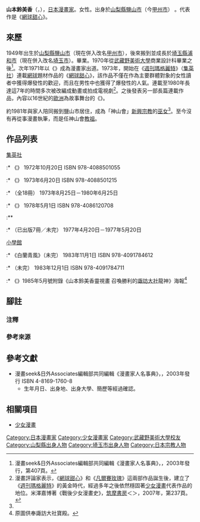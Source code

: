 {{multiple issues|
{{Notability Unreferenced|time=2016-12-23T15:36:58+00:00}}
{{Primarysources|time=2016-12-23T15:36:58+00:00}}
}}
{{Infobox comics creator
| 名稱 = 山本鈴美香
| 外文名 = 
| 外文 = 
| 圖片 = 
| 圖片尺寸 = 
| 圖片簡介 = 
| 本名 = 
| 日文名稱 = 山本 鈴美香
| 平假名 = やまもと すみか
| 羅馬拼音 = Yamamoto Sumika
| 筆名 = 
| 出生日期 = {{Birth date and age|1949|6|17|no}}
| 出生地點 = {{JPN}}[[山梨縣|山梨縣]][[甲州市|甲州市]]
| 逝世日期 = 
| 逝世地點 = 
| 國籍 = {{JPN}}
| 職業 = [[漫畫家|漫畫家]]、[[祖師|祖師]]
| 稱號 = 
| 活動開始 = 1971年
| 活動結束 = 
| 類型 = 
| 代表作 = 《[[網球甜心|網球甜心]]》<br/>《{{link-ja|七海黃金鄉|7つの黄金郷}}》
| 合作人 = 
| 配偶 = 
| 兒女 = 
| 親屬 = 
| 獎項 = 
| 簽名 = 
| 網站 = 
| module = 
}}
{{japanese|japanese=山本 鈴美香|kana=やまもと すみか|romaji=Yamamoto Sumika}}
'''山本鈴美香'''（{{lang-ja|山本 鈴美香}}，{{bd|1949年|6月17日||}}），[[日本|日本]][[漫畫家|漫畫家]]。女性。出身於[[山梨縣|山梨縣]][[鹽山市|鹽山市]]（今[[甲州市|甲州市]]）<!--又或者是「{{link-ja|北巨摩郡|北巨摩郡}}出身」，由於來源不明，故以《漫畫家人名事典》的內容為基礎經過修正。-->。代表作是《[[網球甜心|網球甜心]]》。

== 來歷 ==
1949年出生於[[山梨縣|山梨縣]][[鹽山市|鹽山市]]（現在併入改名[[甲州市|甲州市]]），後來搬到並成長於[[埼玉縣|埼玉縣]][[浦和市|浦和市]]（現在併入改名[[埼玉市|埼玉市]]）。{{link-ja|埼玉縣立浦和西高等學校|埼玉県立浦和西高等学校}}畢業。1970年從[[武藏野美術大學|武藏野美術大學]]商業設計科畢業之後<ref name="jiten407">漫畫seek&日外Associates編輯部共同編輯《漫畫家人名事典》，{{link-ja|日外Associates|日外アソシエーツ}}，2003年發行，第407頁。</ref>。次年1971年以《{{lang|ja|その一言がいえなくて…}}》成為漫畫家出道。1973年，開始在《[[瑪格麗特_(雜誌)|週刊瑪格麗特]]》（[[集英社|集英社]]）連載[[網球|網球]]題材作品的《[[網球甜心|網球甜心]]》，該作品不僅在作為主要群體對象的女性讀者中獲得爆發性的歡迎，而且在男性中也獲得了爆發性的人氣。連載至1980年長達這7年的時間多次被改編成動畫或拍成電視劇<ref group="注">漫畫評論家{{link-ja|米澤嘉博|米澤嘉博}}表示，《[[網球甜心|網球甜心]]》和《[[凡爾賽玫瑰|凡爾賽玫瑰]]》這兩部作品誕生後，建立了《[[瑪格麗特_(雜誌)|週刊瑪格麗特]]》的黃金時代，經過多年之後依然穩固著[[少女漫畫|少女漫畫]]代表作品的地位。米澤嘉博著《戰後少女漫畫史》，[[筑摩書房|筑摩書房]]＜{{link-ja|筑摩文庫|ちくま文庫}}＞，2007年，第237頁。</ref>。之後發表另一部長篇連載作品，內容以16世紀的[[歐洲|歐洲]]為故事舞台的《{{link-ja|七海黃金鄉|7つの黄金郷}}》。

約1981年與家人陪同搬到鹽山市居住，成為「神山會」[[新興宗教|新興宗教]]的[[巫女|巫女]]<ref name = "jiten407"/>。至今沒有再從事漫畫執筆，而是任神山會[[祖師|教祖]]。

== 作品列表 ==
; [[集英社|集英社]]
:* 《{{lang|ja|恋しちゃおかナ？}}》 1972年10月20日 ISBN 978-4088501055
:* 《{{lang|ja|キッスにご用心！}}》  1973年6月20日 ISBN 978-4088501215
:* {{nihongo|《[[網球甜心|網球甜心]]》|エースをねらえ！}}（全18冊） 1973年8月25日－1980年6月25日
:* 《{{lang|ja|ひっくりかえったおもちゃ箱}}》 1978年5月1日 ISBN 978-4086120708
:** {{nihongo|《H@0！前所未聞!!》|H2O！前代未聞!!}}
:* {{nihongo|《{{link-ja|七海黃金鄉|7つの黄金郷}}》|7つの黄金郷}}（已出版7冊／未完） 1977年4月20日－1977年5月20日
:
; [[小學館|小學館]]
:* 《白蘭青風》（未完） 1983年11月1日 ISBN 978-4091784612
:* {{nihongo|《愛的黃金率》|愛の黄金率}}（未完） 1983年12月1日 ISBN 978-4091784711
:
; {{link-ja|學研Plus|学研プラス}}
:* 《{{link-ja|MU (雜誌)|ムー (雑誌)|MU}}》1985年5月號附錄《山本鈴美香靈視畫 召喚勝利的[[諏訪大社|諏訪大社]]龍神》海報<ref group="注">原圖供奉諏訪大社寶殿。</ref>

== 腳註 ==
=== 注釋 ===
{{reflist|group="注"}}

=== 參考來源 ===
{{reflist}}

== 參考文獻 ==
* 漫畫seek&日外Associates編輯部共同編輯《漫畫家人名事典》，{{link-ja|日外Associates|日外アソシエーツ}}，2003年發行 ISBN 4-8169-1760-8
** 生年月日、出身地、出身大學、簡歷等經過確認。

== 相關項目 ==
* [[少女漫畫|少女漫畫]]

{{Normdaten}}
{{DEFAULTSORT:Yamamoto Sumika}}
[[Category:日本漫畫家|Category:日本漫畫家]]
[[Category:少女漫畫家|Category:少女漫畫家]]
[[Category:武藏野美術大學校友|Category:武藏野美術大學校友]]
[[Category:山梨縣出身人物|Category:山梨縣出身人物]]
[[Category:埼玉市出身人物|Category:埼玉市出身人物]]
[[Category:日本宗教人物|Category:日本宗教人物]]